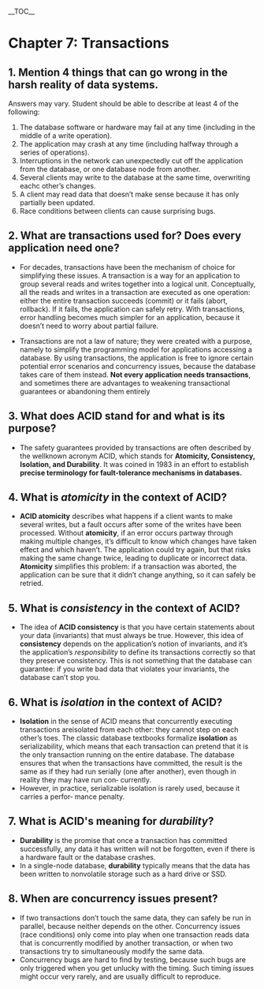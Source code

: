 __TOC__



= Chapter 7: Transactions =

== 1. Mention 4 things that can go wrong in the harsh reality of data systems. ==

Answers may vary. Student should be able to describe at least 4 of the following:

# The database software or hardware may fail at any time (including in the middle of a write operation).
# The application may crash at any time (including halfway through a series of operations).
# Interruptions in the network can unexpectedly cut off the application from the database, or one database node from another.
# Several clients may write to the database at the same time, overwriting eachc other’s changes.
# A client may read data that doesn’t make sense because it has only partially been updated.
# Race conditions between clients can cause surprising bugs.

== 2. What are transactions used for? Does every application need one? ==

* For decades, transactions have been the mechanism of choice for simplifying these issues. A transaction is a way for an application to group several reads and writes together into a logical unit. Conceptually, all the reads and writes in a transaction are executed as one operation: either the entire transaction succeeds (commit) or it fails (abort, rollback). If it fails, the application can safely retry. With transactions, error handling becomes much simpler for an application, because it doesn’t need to worry about partial failure.

* Transactions are not a law of nature; they were created with a purpose, namely to simplify the programming model for applications accessing a database. By using transactions, the application is free to ignore certain potential error scenarios and concurrency issues, because the database takes care of them instead. '''Not every application needs transactions''', and sometimes there are advantages to weakening transactional guarantees or abandoning them entirely

== 3. What does ACID stand for and what is its purpose? ==

* The safety guarantees provided by transactions are often described by the wellknown acronym ACID, which stands for '''Atomicity, Consistency, Isolation, and Durability'''. It was coined in 1983 in an effort to establish '''precise terminology for fault-tolerance mechanisms in databases.'''

== 4. What is ''atomicity'' in the context of ACID? ==

* '''ACID atomicity''' describes what happens if a client wants to make several writes, but a fault occurs after some of the writes have been processed. Without '''atomicity''', if an error occurs partway through making multiple changes, it’s difficult to know which changes have taken effect and which haven’t. The application could try again, but that risks making the same change twice, leading to duplicate or incorrect data. '''Atomicity''' simplifies this problem: if a transaction was aborted, the application can be sure that it didn’t change anything, so it can safely be retried.

== 5. What is ''consistency'' in the context of ACID? ==

* The idea of '''ACID consistency''' is that you have certain statements about your data (invariants) that must always be true. However, this idea of '''consistency''' depends on the application’s notion of invariants, and it’s the application’s ''responsibility'' to define its transactions correctly so that they preserve consistency. This is not something that the database can guarantee: if you write bad data that violates your invariants, the database can’t stop you. 

== 6. What is ''isolation'' in the context of ACID? ==

* '''Isolation''' in the sense of ACID means that concurrently executing transactions areisolated from each other: they cannot step on each other’s toes. The classic database textbooks formalize '''isolation''' as serializability, which means that each transaction can pretend that it is the only transaction running on the entire database. The database ensures that when the transactions have committed, the result is the same as if they had run serially (one after another), even though in reality they may have run con‐ currently.
* However, in practice, serializable isolation is rarely used, because it carries a perfor‐ mance penalty.

== 7. What is ACID's meaning for ''durability''? ==

* '''Durability''' is the promise that once a transaction has committed successfully, any data it has written will not be forgotten, even if there is a hardware fault or the database crashes.
* In a single-node database, '''durability''' typically means that the data has been written to nonvolatile storage such as a hard drive or SSD.

== 8. When are concurrency issues present? ==

* If two transactions don’t touch the same data, they can safely be run in parallel, because neither depends on the other. Concurrency issues (race conditions) only come into play when one transaction reads data that is concurrently modified by another transaction, or when two transactions try to simultaneously modify the same data. 
* Concurrency bugs are hard to find by testing, because such bugs are only triggered when you get unlucky with the timing. Such timing issues might occur very rarely, and are usually difficult to reproduce.
